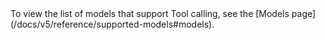 <Info title="Models supporting Tool Calling">
To view the list of models that support Tool calling, see the [Models page](/docs/v5/reference/supported-models#models).
</Info>
